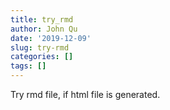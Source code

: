 ```yaml
---
title: try_rmd
author: John Qu
date: '2019-12-09'
slug: try-rmd
categories: []
tags: []
---
```

Try rmd file, if html file is generated.
